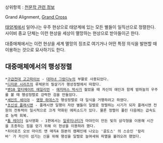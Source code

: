 상위항목 : [[천문학 관련 정보]]

Grand Alignment, [[그랜드 크로스|Grand Cross]]

[[태양계]]에서 일어나는 우주 현상으로 태양계에 있는 모든 별들이 일직선으로 정렬한다. 사이비 종교 단체는 이런 현상을 세상이 멸망하는 현상으로 받아들이곤 한다. 

대중매체에서는 이런 현상을 세계 멸망의 징조로 여기거나 어떤 특정 의식을 발현할 때 이용하는 것으로 묘사하기도 한다.

== 대중매체에서의 행성정렬 ==
 *[[구급전대 고고파이브]] - [[대마녀 그랑디누]]의 부활로 사용되었다.
 *[[디지몬 시리즈]]의 루체몬의 필살기가 행성정렬에서 따왔다.
 *[[벤10 얼티메이트 에일리언]] - [[애지머스 박사]]가 젊었을 때 자신의 애인과 함께 밤하늘의 우주를 볼 때 행성정렬로 강력한 검을 만들었다.
 *[[세인트 세이야]] - [[명왕 하데스]]가 행성정렬로 대 일식을 거행하려고 하였다.
 *[[초신성 플래시맨]] - 플래시맨 일행이 자란 별들이 일렬로 정렬하는 시기가 되자 플래시맨 전원의 전투력이 일시적으로 크게 약화된 에피소드가 있다. 물론 정렬이 풀린 다음에는 급속도로 능력 회복.
 *[[툼 레이더]] 실사영화 - 1편에서는 [[일루미나티]]가 마야인이 만든 빛의 삼각형을 이용해 시간을 조종하는 힘을 얻기 위해 이 현상을 이용하려 했다.
 *히어로즈 오브 마이트 앤 매직4 원본의 캠페인에 나오는 '골도스' 의 스승인 '칼리바' 가 자신이 섬기는 신을 위해 행성을 일렬로 늘여세워 파멸을 불려오려 했었다.
